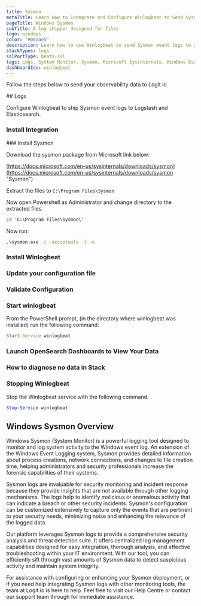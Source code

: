 ```yaml
---
title: Sysmon
metaTitle: Learn How to Integrate and Configure Winlogbeat to Send Sysmon Logs
pageTitle: Windows Sysmon
subTitle: A log shipper designed for files
logo: windows
color: "#00aae5"
description: Learn how to use Winlogbeat to send Sysmon event logs to your ELK stacks. Configure Winlogbeat to send Sysmon logs to Logstash or Elasticsearch. 
stackTypes: logs
sslPortType: beats-ssl
tags: Logs, System Monitor, Sysmon, Microsoft Sysinternals, Windows Event Logging, Security Monitoring, Windows Event Log, Windows Security, Winlogbeat
dashboardIds: winlogbeat
---
```


Follow the steps below to send your observability data to Logit.io

<Steps>
  ## Logs

  Configure Winlogbeat to ship Sysmon event logs to Logstash and Elasticsearch.
  
  ### Install Integration
  <InstallIntegration/>
  ### Install Sysmon

  Download the sysmon package from Microsoft link below:

  [https://docs.microsoft.com/en-us/sysinternals/downloads/sysmon](https://docs.microsoft.com/en-us/sysinternals/downloads/sysmon "Sysmon")

  Extract the files to `C:\Program Files\Sysmon`

  Now open Powershell as Administrator and change directory to the extracted files.

  ```cmd copy
  cd 'C:\Program Files\Sysmon\'
  ```

  Now run:

  ```cmd copy
  .\sysmon.exe -i -accepteula -l -n
  ```

  ### Install Winlogbeat

  <InstallWindowsBeat
      beatname = "winlogbeat"
      version = "8.12.2"
  />

  ### Update your configuration file

  <WinlogBeatConfigFile />
              
  ### Validate Configuration

  <ValidateWinlogBeat beatname="winlogbeat" />

  ### Start winlogbeat

  From the PowerShell prompt, (in the directory where winlogbeat was installed) run the following command:

  ```cmd copy
  Start-Service winlogbeat
  ```

  ### Launch OpenSearch Dashboards to View Your Data

  <LaunchVisualizer type="logs" />

  ### How to diagnose no data in Stack

  <DiagnoseNoData />

  ### Stopping Winlogbeat

  Stop the Winlogbeat service with the following command:

  ```powershell copy
  Stop-Service winlogbeat
  ```
</Steps>

## Windows Sysmon Overview

Windows Sysmon (System Monitor) is a powerful logging tool designed to monitor and log system 
activity to the Windows event log. An extension of the Windows Event Logging system, Sysmon provides 
detailed information about process creations, network connections, and changes to file creation time, 
helping administrators and security professionals increase the forensic capabilities of their systems.

Sysmon logs are invaluable for security monitoring and incident response because they provide insights 
that are not available through other logging mechanisms. The logs help to identify malicious or anomalous 
activity that can indicate a breach or other security incidents. Sysmon's configuration can be customized 
extensively to capture only the events that are pertinent to your security needs, minimizing noise and 
enhancing the relevance of the logged data.

Our platform leverages Sysmon logs to provide a comprehensive security analysis and threat detection suite. 
It offers centralized log management capabilities designed for easy integration, thorough analysis, and 
effective troubleshooting within your IT environment. With our tool, you can efficiently sift through vast 
amounts of Sysmon data to detect suspicious activity and maintain system integrity.

For assistance with configuring or enhancing your Sysmon deployment, or if you need help integrating Sysmon 
logs with other monitoring tools, the team at Logit.io is here to help. Feel free to visit our Help Centre 
or contact our support team through <IntercomButton text="live chat" /> for immediate assistance.